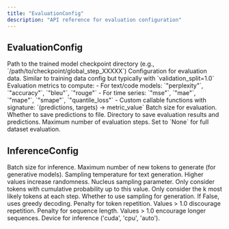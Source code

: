 ```yaml
---
title: "EvaluationConfig"
description: "API reference for evaluation configuration"
---
```


## EvaluationConfig

<ParamField path="model_path" type="str" required>
  Path to the trained model checkpoint directory (e.g., `/path/to/checkpoint/global_step_XXXXX`)
</ParamField>

<ParamField path="data_config" type="DataConfig" required>
  Configuration for evaluation data. Similar to training data config but typically with `validation_split=1.0`
</ParamField>

<ParamField path="eval_metrics" type="str | List[str] | callable" default="Auto-selected based on training objective">
  Evaluation metrics to compute:
  - For text/code models: `"perplexity"`, `"accuracy"`, `"bleu"`, `"rouge"`
  - For time series: `"mse"`, `"mae"`, `"mape"`, `"smape"`, `"quantile_loss"`
  - Custom callable functions with signature: `(predictions, targets) → metric_value`
</ParamField>

<ParamField path="batch_size" type="int" default="32">
  Batch size for evaluation.
</ParamField>

<ParamField path="output_predictions" type="bool" default="False">
  Whether to save predictions to file.
</ParamField>

<ParamField path="output_path" type="str | None" default="model_path + '/evaluation'">
  Directory to save evaluation results and predictions.
</ParamField>

<ParamField path="eval_steps" type="int | None" default="None">
  Maximum number of evaluation steps. Set to `None` for full dataset evaluation.
</ParamField>

## InferenceConfig

<ParamField path="batch_size" type="int" default="1">
  Batch size for inference.
</ParamField>

<ParamField path="max_new_tokens" type="int" default="512">
  Maximum number of new tokens to generate (for generative models).
</ParamField>

<ParamField path="temperature" type="float" default="1.0">
  Sampling temperature for text generation. Higher values increase randomness.
</ParamField>

<ParamField path="top_p" type="float" default="1.0">
  Nucleus sampling parameter. Only consider tokens with cumulative probability up to this value.
</ParamField>

<ParamField path="top_k" type="int | None" default="None">
  Only consider the k most likely tokens at each step.
</ParamField>

<ParamField path="do_sample" type="bool" default="True">
  Whether to use sampling for generation. If False, uses greedy decoding.
</ParamField>

<ParamField path="repetition_penalty" type="float" default="1.0">
  Penalty for token repetition. Values > 1.0 discourage repetition.
</ParamField>

<ParamField path="length_penalty" type="float" default="1.0">
  Penalty for sequence length. Values > 1.0 encourage longer sequences.
</ParamField>

<ParamField path="device" type="str" default="auto">
  Device for inference ('cuda', 'cpu', 'auto').
</ParamField>

